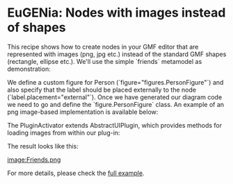 =EuGENia: Nodes with images instead of shapes=
This recipe shows how to create nodes in your GMF editor that are represented with images (png, jpg etc.) instead of the standard GMF shapes (rectangle, ellipse etc.). We'll use the simple `friends` metamodel as demonstration:

{{{emf
@namespace(uri="friends", prefix="")
package friends;

@gmf.diagram
class World {
    val Person[*] people;
}

@gmf.node(figure="figures.PersonFigure", label.icon="false", label="name", label.placement="external")
class Person {
    attr String name;
		
    @gmf.link(width="2", color="0,255,0", source.decoration="arrow",
			target.decoration="arrow", style="dash")
    ref Person[*] friendOf;
    
		@gmf.link(width="2", color="255,0,0", source.decoration="arrow", 
      target.decoration="arrow", style="dash")
    ref Person[*] enemyOf;
}
}}}

We define a custom figure for Person (`figure="figures.PersonFigure"`) and also specify that the label should be placed externally to the node (`label.placement="external"`). Once we have generated our diagram code we need to go and define the `figure.PersonFigure` class. An example of an png image-based implementation is available below:

{{{java
package figures;

import org.eclipse.draw2d.ImageFigure;
import activator.PluginActivator;

/**
 * @generated
 */
public class PersonFigure extends ImageFigure {

    public PersonFigure() {
        super(PluginActivator.imageDescriptorFromPlugin(PluginActivator.ID,
                "images/Person.png").createImage(), 0);
    }

}
}}}

The PluginActivator extends AbstractUIPlugin, which provides methods for loading images from within our plug-in:

{{{java
package activator;

import org.eclipse.core.runtime.Plugin;
import org.eclipse.ui.plugin.AbstractUIPlugin;
import org.osgi.framework.BundleContext;


public class PluginActivator extends AbstractUIPlugin {

	public static final String ID = "friends.figures"; //$NON-NLS-1$


	private static PluginActivator ourInstance;

	public PluginActivator() {}

	public void start(BundleContext context) throws Exception {
		super.start(context);
		ourInstance = this;
	}

	public void stop(BundleContext context) throws Exception {
		ourInstance = null;
		super.stop(context);
	}

	public static PluginActivator getDefault() {
		return ourInstance;
	}
}
}}}

The result looks like this:

[[image:Friends.png]]

For more details, please check the [[../../../examples/index.php?example=org.eclipse.epsilon.eugenia.examples.friends|full example]].